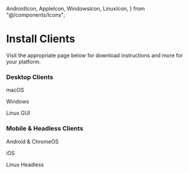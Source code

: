   AndroidIcon,
  AppleIcon,
  WindowsIcon,
  LinuxIcon,
} from "@/components/Icons";

# Install Clients

Visit the appropriate page below for download instructions and more for your
platform.

### Desktop Clients

<div className="py-12 flex grid grid-cols-3 text-center">
  <AppleIcon size={10} href="/kb/client-apps/macos-client">
    <p>macOS</p>
  </AppleIcon>
  <WindowsIcon size={10} href="/kb/client-apps/windows-client">
    <p>Windows</p>
  </WindowsIcon>
  <LinuxIcon size={10} href="/kb/client-apps/linux-gui-client">
    <p>Linux GUI</p>
  </LinuxIcon>
</div>

### Mobile & Headless Clients

<div className="py-12 flex grid grid-cols-3 text-center">
  <AndroidIcon size={10} href="/kb/client-apps/android-client">
    <p>Android & ChromeOS</p>
  </AndroidIcon>
  <AppleIcon size={10} href="/kb/client-apps/ios-client">
    <p>iOS</p>
  </AppleIcon>
  <LinuxIcon size={10} href="/kb/client-apps/linux-client">
    <p>Linux Headless</p>
  </LinuxIcon>
</div>
